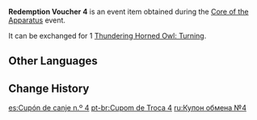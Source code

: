 {{Item Infobox
|id           = 101870
|image        = Item Redemption Voucher 4.png
|type         = Event Items
|group        = Redemption Vouchers
|description  = Used to redeem [[Thundering Horned Owl: Turning]]
|source1      = [[Core of the Apparatus]] Event
|event        = Core of the Apparatus
}}
'''Redemption Voucher 4''' is an event item obtained during the [[Core of the Apparatus]] event.

It can be exchanged for 1 [[Thundering Horned Owl: Turning]].

==Other Languages==
{{Other Languages
|default_hidden = 1
|en      = Redemption Voucher 4
|zhs     = 兑换券4号
|zhs_rm  = Duìhuàn-quàn Sì Hào
|zht     = 兌換券4號
|zht_rm  = Duìhuàn-quàn Sì Hào
|ja      = 引換券4
|ja_rm   = Hikikaeken Shi
|ko      = 교환 쿠폰 4호
|ko_rm   = Gyohwan Kupon Saho
|es      = Cupón de canje n.º 4
|fr      = Coupon d'échange 4
|ru      = Купон обмена №4
|th      = คูปองแลกรับหมายเลข 4
|th_rm   = 
|vi      = Phiếu Quà Tặng 4
|de      = Gutschein Nr.4
|id      = Kupon Penukaran 4
|pt      = Cupom de Troca 4
}}

==Change History==
{{Change History|2.7}}

[[es:Cupón de canje n.º 4]]
[[pt-br:Cupom de Troca 4]]
[[ru:Купон обмена №4]]